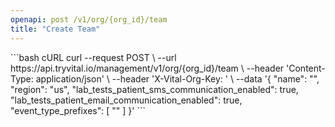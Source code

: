 ```yaml
---
openapi: post /v1/org/{org_id}/team
title: "Create Team"
---
```



<OrgManagementAPI />


<RequestExample>
```bash cURL
curl --request POST \
  --url https://api.tryvital.io/management/v1/org/{org_id}/team \
  --header 'Content-Type: application/json' \
  --header 'X-Vital-Org-Key: <api-key>' \
  --data '{
  "name": "<string>",
  "region": "us",
  "lab_tests_patient_sms_communication_enabled": true,
  "lab_tests_patient_email_communication_enabled": true,
  "event_type_prefixes": [
    "<string>"
  ]
}'
```
</RequestExample>

